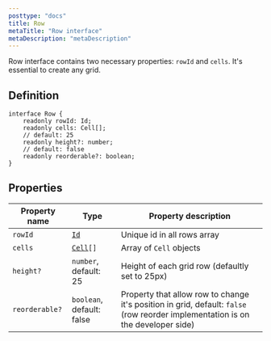 ```yaml
---
posttype: "docs"
title: Row
metaTitle: "Row interface"
metaDescription: "metaDescription"
---
```


Row interface contains two necessary properties: `rowId` and `cells`.
It's essential to create any grid. 

## Definition

```tsx
interface Row {
    readonly rowId: Id;
    readonly cells: Cell[];
    // default: 25
    readonly height?: number;
    // default: false
    readonly reorderable?: boolean;
}
```

## Properties

| Property name     | Type                      | Property description  | 
| ------------      | -------------             | -------------         |
| `rowId`           | [`Id`](link)              | Unique id in all rows array | 
| `cells`           | [`Cell`](link)`[]`        | Array of `Cell` objects | 
| `height?`         | `number`, default: 25     | Height of each grid row (defaultly set to 25px)  | 
| `reorderable?`    | `boolean`, default: false | Property that allow row to change it's position in grid, default: `false` (row reorder implementation is on the developer side) |  